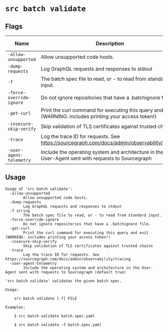 # `src batch validate`


## Flags

| Name | Description | Default Value |
|------|-------------|---------------|
| `-allow-unsupported` | Allow unsupported code hosts. | `false` |
| `-dump-requests` | Log GraphQL requests and responses to stdout | `false` |
| `-f` | The batch spec file to read, or - to read from standard input. |  |
| `-force-override-ignore` | Do not ignore repositories that have a .batchignore file. | `false` |
| `-get-curl` | Print the curl command for executing this query and exit (WARNING: includes printing your access token!) | `false` |
| `-insecure-skip-verify` | Skip validation of TLS certificates against trusted chains | `false` |
| `-trace` | Log the trace ID for requests. See https://sourcegraph.com/docs/admin/observability/tracing | `false` |
| `-user-agent-telemetry` | Include the operating system and architecture in the User-Agent sent with requests to Sourcegraph | `true` |


## Usage

```
Usage of 'src batch validate':
  -allow-unsupported
    	Allow unsupported code hosts.
  -dump-requests
    	Log GraphQL requests and responses to stdout
  -f string
    	The batch spec file to read, or - to read from standard input.
  -force-override-ignore
    	Do not ignore repositories that have a .batchignore file.
  -get-curl
    	Print the curl command for executing this query and exit (WARNING: includes printing your access token!)
  -insecure-skip-verify
    	Skip validation of TLS certificates against trusted chains
  -trace
    	Log the trace ID for requests. See https://sourcegraph.com/docs/admin/observability/tracing
  -user-agent-telemetry
    	Include the operating system and architecture in the User-Agent sent with requests to Sourcegraph (default true)

'src batch validate' validates the given batch spec.

Usage:

    src batch validate [-f] FILE

Examples:

    $ src batch validate batch.spec.yaml

    $ src batch validate -f batch.spec.yaml



```
